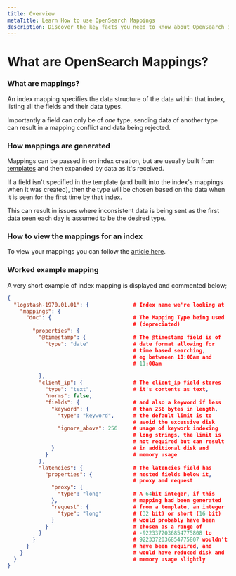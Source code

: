 ```yaml
---
title: Overview
metaTitle: Learn How to use OpenSearch Mappings
description: Discover the key facts you need to know about OpenSearch index mappings in this helpful guide from Logit.io
---
```


# What are OpenSearch Mappings?

### What are mappings?
An index mapping specifies the data structure of the data within that index, listing all the fields and their data types.

Importantly a field can only be of *one* type, sending data of another type can result in a mapping conflict and data being rejected.

### How mappings are generated
Mappings can be passed in on index creation, but are usually built from [templates](/log-management/opensearch/index-management/index-templates) and then expanded by data as it's received.

If a field isn't specified in the template (and built into the index's mappings when it was created), then the type will be chosen based on the data when it is seen for the first time by that index.

This can result in issues where inconsistent data is being sent as the first data seen each day is assumed to be the desired type.

### How to view the mappings for an index
To view your mappings you can follow the [article here](/log-management/opensearch/index-management/mapping/viewing-mappings).

### Worked example mapping
A very short example of index mapping is displayed and commented below;

```json copy showLineNumbers
{
  "logstash-1970.01.01": {              # Index name we're looking at 
    "mappings": {
      "doc": {                          # The Mapping Type being used 
                                        # (depreciated)
        "properties": {
          "@timestamp": {               # The @timestamp field is of
            "type": "date"              # date format allowing for
                                        # time based searching, 
                                        # eg betweeen 10:00am and 
                                        # 11:00am

          },
          "client_ip": {                # The client_ip field stores 
            "type": "text",             # it's contents as text,
            "norms": false,
            "fields": {                 # and also a keyword if less
              "keyword": {              # than 256 bytes in length, 
                "type": "keyword",      # the default limit is to 
                                        # avoid the excessive disk
                "ignore_above": 256     # usage of keywork indexing 
                                        # long strings, the limit is
                                        # not required but can result
              }                         # in additional disk and 
            }                           # memory usage
          },
          "latencies": {                # The latencies field has 
            "properties": {             # nested fields below it,
                                        # proxy and request
              "proxy": {
                "type": "long"          # A 64bit integer, if this
              },                        # mapping had been generated
              "request": {              # from a template, an integer
                "type": "long"          # (32 bit) or short (16 bit) 
              }                         # would probably have been
            }                           # chosen as a range of
          }                             # -9223372036854775808 to
        }                               # 9223372036854775807 wouldn't
      }                                 # have been required, and
    }                                   # would have reduced disk and
  }                                     # memory usage slightly
}
```
